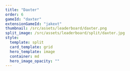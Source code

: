 ---
title: "Daxter"
order: 6
gameId: "daxter"
extensionGameId: "jakext"
thumbnail: /src/assets/leaderboard/daxter.png
split_image: /src/assets/leaderboard/split/daxter.jpg
style:
  template: split
  card_template: grid
  hero_template: image
  container: md
  hero_image_opacity: ""
---
